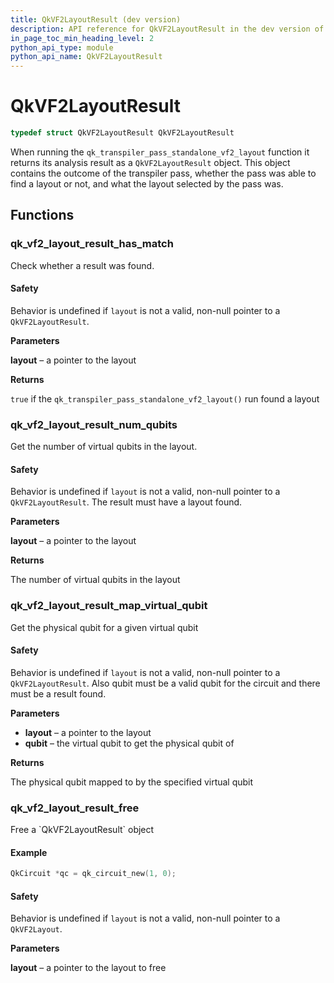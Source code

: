 ```yaml
---
title: QkVF2LayoutResult (dev version)
description: API reference for QkVF2LayoutResult in the dev version of qiskit-c
in_page_toc_min_heading_level: 2
python_api_type: module
python_api_name: QkVF2LayoutResult
---
```


# QkVF2LayoutResult

```c
typedef struct QkVF2LayoutResult QkVF2LayoutResult
```

When running the `qk_transpiler_pass_standalone_vf2_layout` function it returns its analysis result as a `QkVF2LayoutResult` object. This object contains the outcome of the transpiler pass, whether the pass was able to find a layout or not, and what the layout selected by the pass was.

## Functions

### qk\_vf2\_layout\_result\_has\_match

<Function id="qk_vf2_layout_result_has_match" signature="bool qk_vf2_layout_result_has_match(const QkVF2LayoutResult *layout)">
  Check whether a result was found.

  <span id="group__QkVF2LayoutResult_1autotoc_md108" />

  #### Safety

  <span id="group__QkVF2LayoutResult_1autotoc_md108" />

  Behavior is undefined if `layout` is not a valid, non-null pointer to a `QkVF2LayoutResult`.

  **Parameters**

  **layout** – a pointer to the layout

  **Returns**

  `true` if the `qk_transpiler_pass_standalone_vf2_layout()` run found a layout
</Function>

### qk\_vf2\_layout\_result\_num\_qubits

<Function id="qk_vf2_layout_result_num_qubits" signature="uint32_t qk_vf2_layout_result_num_qubits(const QkVF2LayoutResult *layout)">
  Get the number of virtual qubits in the layout.

  <span id="group__QkVF2LayoutResult_1autotoc_md109" />

  #### Safety

  <span id="group__QkVF2LayoutResult_1autotoc_md109" />

  Behavior is undefined if `layout` is not a valid, non-null pointer to a `QkVF2LayoutResult`. The result must have a layout found.

  **Parameters**

  **layout** – a pointer to the layout

  **Returns**

  The number of virtual qubits in the layout
</Function>

### qk\_vf2\_layout\_result\_map\_virtual\_qubit

<Function id="qk_vf2_layout_result_map_virtual_qubit" signature="uint32_t qk_vf2_layout_result_map_virtual_qubit(const QkVF2LayoutResult *layout, uint32_t qubit)">
  Get the physical qubit for a given virtual qubit

  <span id="group__QkVF2LayoutResult_1autotoc_md110" />

  #### Safety

  <span id="group__QkVF2LayoutResult_1autotoc_md110" />

  Behavior is undefined if `layout` is not a valid, non-null pointer to a `QkVF2LayoutResult`. Also qubit must be a valid qubit for the circuit and there must be a result found.

  **Parameters**

  *   **layout** – a pointer to the layout
  *   **qubit** – the virtual qubit to get the physical qubit of

  **Returns**

  The physical qubit mapped to by the specified virtual qubit
</Function>

### qk\_vf2\_layout\_result\_free

<Function id="qk_vf2_layout_result_free" signature="void qk_vf2_layout_result_free(QkVF2LayoutResult *layout)">
  Free a `QkVF2LayoutResult` object

  <span id="group__QkVF2LayoutResult_1autotoc_md111" />

  #### Example

  ```c
  QkCircuit *qc = qk_circuit_new(1, 0);
  ```

  <span id="group__QkVF2LayoutResult_1autotoc_md112" />

  #### Safety

  <span id="group__QkVF2LayoutResult_1autotoc_md112" />

  Behavior is undefined if `layout` is not a valid, non-null pointer to a `QkVF2Layout`.

  **Parameters**

  **layout** – a pointer to the layout to free
</Function>

